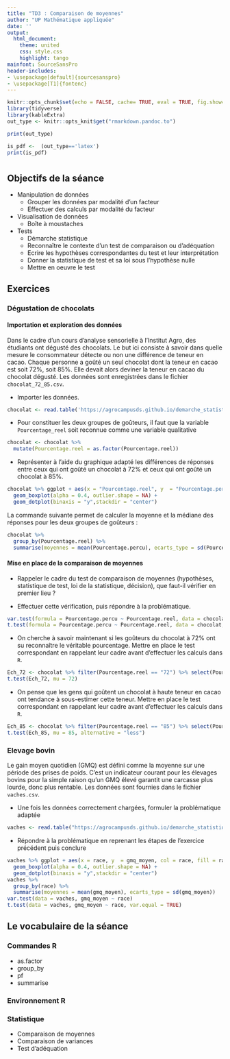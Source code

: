 ```yaml
---
title: "TD3 : Comparaison de moyennes"
author: "UP Mathématique appliquée"
date: ''
output:
  html_document:
    theme: united
    css: style.css
    highlight: tango
mainfont: SourceSansPro
header-includes:
- \usepackage[default]{sourcesanspro}
- \usepackage[T1]{fontenc}
---
```



```r
knitr::opts_chunk$set(echo = FALSE, cache= TRUE, eval = TRUE, fig.show='hide', message = FALSE, warning = FALSE, results = 'hide' )
library(tidyverse)
library(kableExtra)
out_type <- knitr::opts_knit$get("rmarkdown.pandoc.to")

```

```r
print(out_type)

is_pdf <-  (out_type=='latex')
print(is_pdf)
```

# {.tabset .tabset-fade .tabset-pills}

##  Objectifs de la séance  

* Manipulation de données
  - Grouper les données par modalité d'un facteur
  - Effectuer des calculs par modalité du facteur
* Visualisation de données
  - Boîte à moustaches
* Tests 
  - Démarche statistique 
  - Reconnaître le contexte d'un test de comparaison ou d'adéquation
  - Ecrire les hypothèses correspondantes du test et leur interprétation
  - Donner la statistique de test et sa loi sous l'hypothèse nulle
  - Mettre en oeuvre le test

## Exercices 

### Dégustation de chocolats

#### Importation et exploration des données

Dans le cadre d'un cours d'analyse sensorielle à l'Institut Agro, des étudiants ont dégusté des chocolats. Le but ici consiste à savoir dans quelle mesure le consommateur détecte ou non une différence de teneur en cacao. Chaque personne a goûté un seul chocolat dont la teneur en cacao est soit 72%, soit 85%. Elle devait alors deviner la teneur en cacao du chocolat dégusté. Les données sont enregistrées dans le fichier `chocolat_72_85.csv`.

* Importer les données.
```r
chocolat <- read.table('https://agrocampusds.github.io/demarche_statistique/chocolat_72_85.csv', sep = ';', header = TRUE)
```

* Pour constituer les deux groupes de goûteurs, il faut que la variable `Pourcentage_reel` soit reconnue comme une variable qualitative 
```r
chocolat <- chocolat %>% 
  mutate(Pourcentage.reel = as.factor(Pourcentage.reel))
```

* Représenter à l'aide du graphique adapté les différences de réponses entre ceux qui ont goûté un chocolat à 72% et ceux qui ont goûté un chocolat à 85%. 
```r
chocolat %>% ggplot + aes(x = "Pourcentage.reel", y  = "Pourcentage.percu", col = "Pourcentage.reel", fill = "Pourcentage.reel") +
  geom_boxplot(alpha = 0.4, outlier.shape = NA) +
  geom_dotplot(binaxis = "y",stackdir = "center") 
```



La commande suivante permet de calculer la moyenne et la médiane des réponses pour les deux groupes de goûteurs :

```r
chocolat %>% 
  group_by(Pourcentage.reel) %>% 
  summarise(moyennes = mean(Pourcentage.percu), ecarts_type = sd(Pourcentage.percu))
```

#### Mise en place de la comparaison de moyennes

* Rappeler le cadre du test de comparaison de moyennes (hypothèses, statistique de test, loi de la statistique, décision), que faut-il vérifier en premier lieu ?

* Effectuer cette vérification, puis répondre à la problématique.
```r
var.test(formula = Pourcentage.percu ~ Pourcentage.reel, data = chocolat)
t.test(formula = Pourcentage.percu ~ Pourcentage.reel, data = chocolat, var.equal = TRUE)
```
* On cherche à savoir maintenant si les goûteurs du chocolat à 72% ont su reconnaître le véritable pourcentage. Mettre en place le test correspondant en rappelant leur cadre avant d'effectuer les calculs dans `R`.
```r
Ech_72 <- chocolat %>% filter(Pourcentage.reel == "72") %>% select(Pourcentage.percu)
t.test(Ech_72, mu = 72)
```

* On pense que les gens qui goûtent un chocolat à haute teneur en cacao ont tendance à sous-estimer cette teneur. Mettre en place le test correspondant en rappelant leur cadre avant d'effectuer les calculs dans `R`.

```r
Ech_85 <- chocolat %>% filter(Pourcentage.reel == "85") %>% select(Pourcentage.percu)
t.test(Ech_85, mu = 85, alternative = "less")

```


### Elevage bovin

Le gain moyen quotidien (GMQ) est défini comme la moyenne sur une période des prises de poids. C'est un indicateur courant pour les élevages bovins pour la simple raison qu'un GMQ élevé garantit une carcasse plus lourde, donc plus rentable. Les données sont fournies dans le fichier `vaches.csv`.

*  Une fois les données correctement chargées, formuler la problématique adaptée
```r
vaches <- read.table("https://agrocampusds.github.io/demarche_statistique/vaches.csv", sep = ',', header = TRUE, stringsAsFactors = TRUE)
```

* Répondre à la problématique en reprenant les étapes de l'exercice précédent puis conclure 

```r
vaches %>% ggplot + aes(x = race, y  = gmq_moyen, col = race, fill = race) +
  geom_boxplot(alpha = 0.4, outlier.shape = NA) +
  geom_dotplot(binaxis = "y",stackdir = "center") 
vaches %>% 
  group_by(race) %>% 
  summarise(moyennes = mean(gmq_moyen), ecarts_type = sd(gmq_moyen))
var.test(data = vaches, gmq_moyen ~ race)
t.test(data = vaches, gmq_moyen ~ race, var.equal = TRUE)
```



## Le vocabulaire de la séance

### Commandes R
- as.factor
- group_by
- pf
- summarise


### Environnement R


### Statistique 
- Comparaison de moyennes
- Comparaison de variances
- Test d'adéquation

